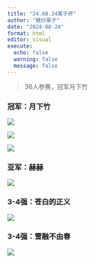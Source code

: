 ```yaml
---
title: "24.08.24栗子杯"
author: "糖炒栗子"
date: "2024-08-24"
format: html
editor: visual
execute:
  echo: false
  warning: false
  message: false
---
```


> 36人参赛，冠军月下竹

### 冠军：月下竹

![](Picture/1.jpg)

![](Picture/2.jpg)

![](Picture/3.jpg)

### 亚军：赫赫

![](Picture/4.png)

### 3-4强：苍白的正义

![](Picture/5.png)

### 3-4强：雪融不由春

![](Picture/6.jpg)
